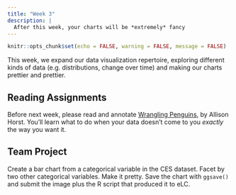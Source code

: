 ```yaml
---
title: "Week 3"
description: |
  After this week, your charts will be *extremely* fancy
---
```


```r
knitr::opts_chunk$set(echo = FALSE, warning = FALSE, message = FALSE)
```

This week, we expand our data visualization repertoire, exploring different kinds of data (e.g. distributions, change over time) and making our charts prettier and prettier.

## Reading Assignments

Before next week, please read and annotate [Wrangling Penguins](https://allisonhorst.shinyapps.io/dplyr-learnr/), by Allison Horst. You'll learn what to do when your data doesn't come to you *exactly* the way you want it. 

## Team Project

Create a bar chart from a categorical variable in the CES dataset. Facet by two other categorical variables. Make it pretty. Save the chart with `ggsave()` and submit the image plus the R script that produced it to eLC.